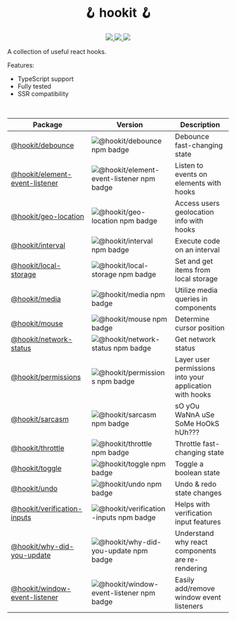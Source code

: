 <h1 align='center'>🪝 hookit 🪝</h1>

<p align="center">
  <a aria-label="License" href="https://github.com/devjmetivier/hookit/issues?q=is%3Aissue+is%3Aopen+">
    <img style={{display: 'inline'}} src="https://img.shields.io/github/issues-raw/devjmetivier/hookit" />
  </a>

  <a aria-label="License" href="https://github.com/devjmetivier/hookit/pulls?q=is%3Apr+is%3Aopen+">
    <img style={{display: 'inline'}} src="https://img.shields.io/github/issues-pr-raw/devjmetivier/hookit" />
  </a>
  
  <a aria-label="License" href="https://github.com/devjmetivier/hookit/blob/master/LICENSE">
    <img style={{display: 'inline'}} src="https://img.shields.io/github/license/devjmetivier/hookit" />
  </a>
</p>

A collection of useful react hooks.

Features:

- TypeScript support
- Fully tested
- SSR compatibility

<br />

| Package                                                            | Version                                                                                                  | Description                                             |
| ------------------------------------------------------------------ | -------------------------------------------------------------------------------------------------------- | ------------------------------------------------------- |
| [@hookit/debounce](packages/useDebounce)                           | ![@hookit/debounce npm badge](https://img.shields.io/npm/v/@hookit/debounce)                             | Debounce fast-changing state                            |
| [@hookit/element-event-listener](packages/useElementEventListener) | ![@hookit/element-event-listener npm badge](https://img.shields.io/npm/v/@hookit/element-event-listener) | Listen to events on elements with hooks                 |
| [@hookit/geo-location](packages/useGeoLocation)                    | ![@hookit/geo-location npm badge](https://img.shields.io/npm/v/@hookit/geo-location)                     | Access users geolocation info with hooks                |
| [@hookit/interval](packages/useInterval)                           | ![@hookit/interval npm badge](https://img.shields.io/npm/v/@hookit/interval)                             | Execute code on an interval                             |
| [@hookit/local-storage](packages/useLocalStorage)                  | ![@hookit/local-storage npm badge](https://img.shields.io/npm/v/@hookit/local-storage)                   | Set and get items from local storage                    |
| [@hookit/media](packages/useMedia)                                 | ![@hookit/media npm badge](https://img.shields.io/npm/v/@hookit/media)                                   | Utilize media queries in components                     |
| [@hookit/mouse](packages/useMouse)                                 | ![@hookit/mouse npm badge](https://img.shields.io/npm/v/@hookit/mouse)                                   | Determine cursor position                               |
| [@hookit/network-status](packages/useNetworkStatus)                | ![@hookit/network-status npm badge](https://img.shields.io/npm/v/@hookit/network-status)                 | Get network status                                      |
| [@hookit/permissions](packages/usePermissions)                     | ![@hookit/permissions npm badge](https://img.shields.io/npm/v/@hookit/permissions)                       | Layer user permissions into your application with hooks |
| [@hookit/sarcasm](packages/useSarcasm)                             | ![@hookit/sarcasm npm badge](https://img.shields.io/npm/v/@hookit/sarcasm)                               | sO yOu WaNnA uSe SoMe HoOkS hUh???                      |
| [@hookit/throttle](packages/useThrottle)                           | ![@hookit/throttle npm badge](https://img.shields.io/npm/v/@hookit/throttle)                             | Throttle fast-changing state                            |
| [@hookit/toggle](packages/useToggle)                               | ![@hookit/toggle npm badge](https://img.shields.io/npm/v/@hookit/toggle)                                 | Toggle a boolean state                                  |
| [@hookit/undo](packages/useUndo)                                   | ![@hookit/undo npm badge](https://img.shields.io/npm/v/@hookit/undo)                                     | Undo & redo state changes                               |
| [@hookit/verification-inputs](packages/useVerificationInputs)      | ![@hookit/verification-inputs npm badge](https://img.shields.io/npm/v/@hookit/verification-inputs)       | Helps with verification input features                  |
| [@hookit/why-did-you-update](packages/useWhyDidYouUpdate)          | ![@hookit/why-did-you-update npm badge](https://img.shields.io/npm/v/@hookit/why-did-you-update)         | Understand why react components are re-rendering        |
| [@hookit/window-event-listener](packages/useWindowEventListener)   | ![@hookit/window-event-listener npm badge](https://img.shields.io/npm/v/@hookit/window-event-listener)   | Easily add/remove window event listeners                |
